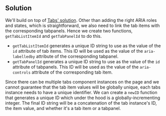 
## Solution

We'll build on top of [Tabs' solution](/questions/user-interface/tabs/vanilla/solution). Other than adding the right ARIA roles and states, which is straightforward, we also need to link the tab items with the corresponding tabpanels. Hence we create two functions, `getTabListItemId` and `getTabPanelId` to do this.

- `getTabListItemId` generates a unique ID string to use as the value of the `id` attribute of tab items. This ID will be used as the value of the `aria-labelledby` attribute of the corresponding tabpanel.
- `getTabPanelId` generates a unique ID string to use as the value of the `id` attribute of tabpanels. This ID will be used as the value of the `aria-controls` attribute of the corresponding tab item.

Since there can be multiple tabs component instances on the page and we cannot guarantee that the tab item values will be globally unique, each tabs instance needs to have a unique identifier. We can create a `newID` function that generates a unique ID which under the hood is a globally-incrementing integer. The final ID string will be a concatenation of the tab instance's ID, the item value, and whether it's a tab item or a tabpanel.

<TestCases />
<Notes />

